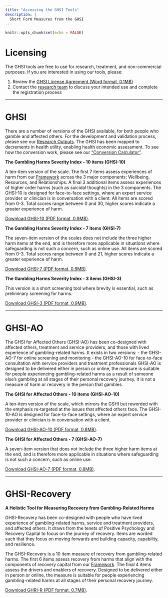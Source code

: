 ```yaml
---
title: "Accessing the GHSI Tools"
description: |
  Short Form Measures from the GHSI
---
```


```r
knitr::opts_chunk$set(echo = FALSE)
```

# Licensing
The GHSI tools are free to use for research, treatment, and non-commercial purposes. If you are interested in using our tools, please:


1. Review the [GHSI License Agreement (Word format, 0.1MB)](files/GHSI_License.docx)
2. Contact the [research team](mailto:ryan.statton@plymouth.ac.uk,james.close@plymouth.ac.uk?subject=GHSI%20Inquiry) to discuss your intended use and complete the registration process


---

# GHSI

There are a number of versions of the GHSI available, for both people who gamble and affected others. For the development and validation process, please see our [Research Outputs](papers.html).
The GHSI has been mapped to decrements in health utility, enabling health economic assessment. To see how the conversion work, please see our [“Conversion Calculator”](converter.html).
 

**The Gambling Harms Severity Index - 10 items (GHSI-10)**

A ten-item version of the scale. The first 7 items assess experiences of harm from our [Framework](framework.html) across the 3 major components: Wellbeing, Resources, and Relationships. A final 3 additional items assess experiences of higher order harms (such as suicidal thoughts) in the 3 components.  The GHSI-10 is designed for face-to-face settings, where an expert service provider or clinician is in conversation with a client. All items are scored from 0-3. Total scores range between 0 and 30, higher scores indicate a greater experience of harm.

[Download GHSI-10 (PDF format, 0.9MB)](files/GHSI-10.pdf). 


**The Gambling Harms Severity Index - 7 items (GHSI-7)**

The seven-item version of the scales does not include the three higher harm items at the end, and is therefore more applicable in situations where safeguarding is not such a concern, such as online use. All items are scored from 0-3. Total scores range between 0 and 21, higher scores indicate a greater experience of harm.


[Download GHSI-7 (PDF format, 0.9MB)](files/GHSI-7.pdf). 


**The Gambling Harms Severity Index - 3 items (GHSI-3)**

This version is a short screening tool where brevity is essential, such as preliminary screening for harms.


[Download GHSI-3 (PDF format, 0.9MB)](files/GHSI-3.pdf). 


---

# GHSI-AO

The GHSI for Affected Others (GHSI-AO) has been co-designed with affected others, treatment and service providers, and those with lived experience of gambling-related harms. It exists in two versions: - the GHSI-AO-7 for online screening and monitoring - the GHSI-AO-10 for face-to-face consultation with service providers and treatment professionals
GHSI-AO is designed to be delivered either in person or online, the measure is suitable for people experiencing gambling-related harms as a result of someone else’s gambling at all stages of their personal recovery journey. It is not a measure of harm or recovery in the person that gambles.


**The GHSI for Affected Others - 10 items (GHSI-AO-10)**

A ten-item version of the scale, which mirrors the GSHI but reworded with the emphasis re-targeted at the issues that affected others face. The GHSI-10-AO is designed for face-to-face settings, where an expert service provider or clinician is in conversation with a client. 



[Download GHSI-AO-10 (PDF format, 0.8MB)](files/GHSI-AO-10.pdf). 


**The GHSI for Affected Others - 7 (GHSI-AO-7)**

A seven-item version that does not include the three higher harm items at the end, and is therefore more applicable in situations where safeguarding is not such a concern, such as online use.


[Download GHSI-AO-7 (PDF format, 0.8MB)](files/GHSI-AO-7.pdf). 


 
---

# GHSI-Recovery
**A Holistic Tool for Measuring Recovery from Gambling-Related Harms**

GHSI-Recovery has been co-designed with people who have lived experience of gambling-related harms, service and treatment providers, and affected others. It draws from the tenets of Positive Psychology and Recovery Capital to focus on the journey of recovery. Items are worded such that they focus on moving forwards and building capacity, capability, and resilience. 

The GHSI-Recovery is a 10 item measure of recovery from gambling-related harms. The first 6 items assess recovery from harms that align with the components of recovery capital from our [Framework](framework.html). The final 4 items assess the drivers and enablers of recovery. Designed to be delivered either in person or online, the measure is suitable for people experiencing gambling-related harms at all stages of their personal recovery journey. 

[Download GHRI-R (PDF format, 0.7MB)](files/GHSI-Recovery.pdf). 
